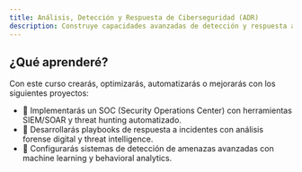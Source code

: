 ```yaml
---
title: Análisis, Detección y Respuesta de Ciberseguridad (ADR)
description: Construye capacidades avanzadas de detección y respuesta a incidentes
---
```


## ¿Qué aprenderé?

Con este curso crearás, optimizarás, automatizarás o mejorarás con los siguientes proyectos:

- 🚀  Implementarás un SOC (Security Operations Center) con herramientas SIEM/SOAR y threat hunting automatizado.
- 🚀  Desarrollarás playbooks de respuesta a incidentes con análisis forense digital y threat intelligence.
- 🚀  Configurarás sistemas de detección de amenazas avanzadas con machine learning y behavioral analytics.